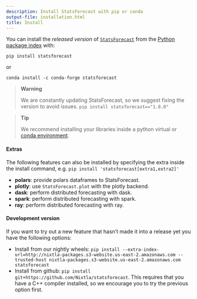 ```yaml
---
description: Install StatsForecast with pip or conda
output-file: installation.html
title: Install
---
```



You can install the *released version* of
[`StatsForecast`](https://Nixtla.github.io/statsforecast/src/core/core.html#statsforecast)
from the [Python package index](https://pypi.org) with:

```shell
pip install statsforecast
```

or

```shell
conda install -c conda-forge statsforecast
```

> **Warning**
>
> We are constantly updating StatsForecast, so we suggest fixing the
> version to avoid issues. `pip install statsforecast=="1.0.0"`

> **Tip**
>
> We recommend installing your libraries inside a python virtual or
> [conda
> environment](https://docs.conda.io/projects/conda/en/latest/user-guide/install/macos.html).

#### Extras

The following features can also be installed by specifying the extra
inside the install command,
e.g. `pip install 'statsforecast[extra1,extra2]'`

-   **polars**: provide polars dataframes to StatsForecast.
-   **plotly**: use `StatsForecast.plot` with the plotly backend.
-   **dask**: perform distributed forecasting with dask.
-   **spark**: perform distributed forecasting with spark.
-   **ray**: perform distributed forecasting with ray.

#### Development version

If you want to try out a new feature that hasn’t made it into a release
yet you have the following options:

-   Install from our nightly wheels:
    `pip install --extra-index-url=http://nixtla-packages.s3-website.us-east-2.amazonaws.com --trusted-host nixtla-packages.s3-website.us-east-2.amazonaws.com statsforecast`
-   Install from github:
    `pip install git+https://github.com/Nixtla/statsforecast`. This
    requires that you have a C++ compiler installed, so we encourage you
    to try the previous option first.

